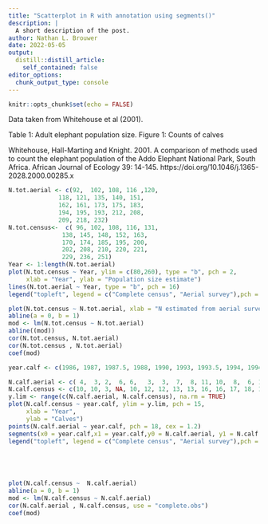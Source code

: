 ```yaml
---
title: "Scatterplot in R with annotation using segments()"
description: |
  A short description of the post.
author: Nathan L. Brouwer
date: 2022-05-05
output:
  distill::distill_article:
    self_contained: false
editor_options: 
  chunk_output_type: console
---
```



```r
knitr::opts_chunk$set(echo = FALSE)
```

Data taken from Whitehouse et al (2001).

Table 1: Adult elephant population size.
Figure 1: Counts of calves

Whitehouse, Hall-Marting and Knight.  2001.  A comparison of methods used to count the elephant population of the Addo Elephant National Park, South Africa.  African Journal of Ecology 39: 14-145.  https://doi.org/10.1046/j.1365-2028.2000.00285.x

```r
N.tot.aerial <- c(92,  102, 108, 116 ,120, 
              118, 121, 135, 140, 151, 
              162, 161, 173, 175, 183, 
              194, 195, 193, 212, 208, 
              209, 218, 232)
N.tot.census<-  c( 96, 102, 108, 116, 131, 
               138, 145, 148, 152, 163, 
               170, 174, 185, 195, 200, 
               202, 208, 210, 220, 221, 
               229, 236, 251)
Year <- 1:length(N.tot.aerial)
plot(N.tot.census ~ Year, ylim = c(80,260), type = "b", pch = 2,
     xlab = "Year", ylab = "Population size estimate")
lines(N.tot.aerial ~ Year, type = "b", pch = 16)
legend("topleft", legend = c("Complete census", "Aerial survey"),pch = c(2,16))

```


```r
plot(N.tot.census ~ N.tot.aerial, xlab = "N estimated from aerial survey", ylab = "N determined - complete census")
abline(a = 0, b = 1)
mod <- lm(N.tot.census ~ N.tot.aerial)
abline((mod))
cor(N.tot.census, N.tot.aerial)
cor(N.tot.census , N.tot.aerial)
coef(mod)
```

```r



year.calf <- c(1986, 1987, 1987.5, 1988, 1990, 1993, 1993.5, 1994, 1994.25, 1995, 1995.5, 1995.75, 1996, 1997)

N.calf.aerial <- c( 4,  3, 2,  6, 6,   3,  3,  7,  8, 11, 10,  8,  6, 11)
N.calf.census <- c(10, 10, 3, NA, 10, 12, 12, 13, 13, 16, 16, 17, 18, 15)
y.lim <- range(c(N.calf.aerial, N.calf.census), na.rm = TRUE)
plot(N.calf.census ~ year.calf, ylim = y.lim, pch = 15,
     xlab = "Year",
     ylab = "Calves")
points(N.calf.aerial ~ year.calf, pch = 18, cex = 1.2)
segments(x0 = year.calf,x1 = year.calf,y0 = N.calf.aerial, y1 = N.calf.census, lwd = 0.75)
legend("topleft", legend = c("Complete census", "Aerial survey"),pch = c(15,18))






```



```r
plot(N.calf.census ~  N.calf.aerial)
abline(a = 0, b = 1)
mod <- lm(N.calf.census ~ N.calf.aerial)
cor(N.calf.aerial , N.calf.census, use = "complete.obs")
coef(mod)
```

